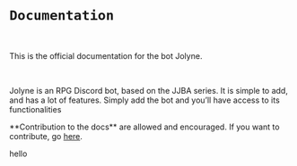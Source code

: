 
# `Documentation`

<br />
<p>This is the official documentation for the bot Jolyne.</p><br/>
<p>Jolyne is an RPG Discord bot, based on the JJBA series. It is simple to add, and has a lot of features. Simply add the bot and you’ll have access to its functionalities</p>

<Callout emoji="👾">
  **Contribution to the docs** are allowed and encouraged. If you want to contribute, go <a className="text-rare" href="https://github.com/Jolyne-Developers/jolyne-website">here</a>.
</Callout>

hello
